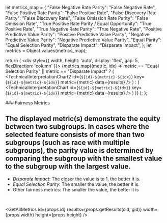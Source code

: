 

  let metrics_map = {
    "False Negative Rate Parity": "False Negative Rate",
    "False Positive Rate Parity": "False Positive Rate",
    "False Discovery Rate Parity": "False Discovery Rate",
    "False Omission Rate Parity": "False Omission Rate",
    "True Positive Rate Parity / Equal Opportunity": "True Positive Rate",
    "True Negative Rate Parity": "True Negative Rate",
    "Positive Predictive Value Parity": "Positive Predictive Value Parity",
    "Negative Predictive Value Parity": "Negative Predictive Value Parity",
    "Equal Parity": "Equal Selection Parity",
    "Disparate Impact": "Disparate Impact",
  };
  let metrics = Object.values(metrics_map);

  return (
    <div style={{ width, height: 'auto', display: 'flex', gap: 5, flexDirection: 'column' }}>
      {metrics.map((metric, idx) =>
        metric == "Equal Selection Parity" || metric == "Disparate Impact" ? (
          <TechnicalInterpretationChart2
            id={`${id}-${metric}-${idx}`}
            key={`${id}-${metric}-${idx}`}
            metric={metric}
            data={results}
          />
        ) : (
          <TechnicalInterpretationChart
            id={`${id}-${metric}-${idx}`}
            key={`${id}-${metric}-${idx}`}
            metric={metric}
            data={results}
          />
        )
      )}
    </div>
  );
};

<div className="widget-wrapper" style={{ height: 'auto' }}>
  ### Fairness Metrics

  ## The displayed metric(s) demonstrate the equity between two subgroups. In cases where the selected feature consists of more than two subgroups (such as race with multiple subgroups), the parity value is determined by comparing the subgroup with the smallest value to the subgroup with the largest value.

  <ul>
    <li>
      <i>Disparate Impact</i>: The closer the value is to 1, the better it is.
    </li>
    <li>
      <i>Equal Selection Parity</i>: The smaller the value, the better it is.
    </li>
    <li>Other fairness metrics: The smaller the value, the better it is</li>
  </ul>
  <br />

  <GetAllMetrics
    id={props.id}
    results={props.getResults(cid, gid)}
    width={props.width}
    height={props.height}
  />
</div>
